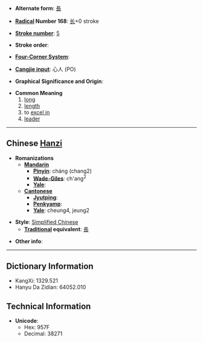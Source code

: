 * '''Alternate form''': [[長]]

* '''[[Wiktionary:Chinese radical index| Radical]] Number 168''': [[Wiktionary:Chinese radical index 长|长]]+0 stroke

* '''[[Wiktionary:Chinese total strokes index|Stroke number]]''': [[Wiktionary:Chinese total strokes index 5|5]]

* '''Stroke order''': 

* '''[[Wiktionary:Chinese four corner index|Four-Corner System]]''': 

* '''[[Wiktionary:Chinese Cangjie index|Cangjie input]]''': 心人 (PO)

* '''Graphical Significance and Origin''': 

* '''Common Meaning'''
*#[[long]]
*# [[length]]
*# to [[excel in]]
*# [[leader]]


----

== Chinese [[Hanzi]] ==

* '''Romanizations'''
** '''[[Mandarin]]'''
*** '''[[Pinyin]]''': cháng (chang2)
*** '''[[Wade-Giles]]''': ch'ang<sup>2</sup>
*** '''[[Yale]]''': 
** '''[[Cantonese]]'''
*** '''[[Jyutping]]''':
*** '''[[Penkyamp]]''': 
*** '''[[Yale]]''': cheung4, jeung2

* '''Style''': [[Simplified Chinese]] 
** '''[[Traditional Chinese|Traditional]] equivalent''': [[長]]

* '''Other info''': 

----

== Dictionary Information ==

* KangXi: 1329.521
* Hanyu Da Zidian: 64052.010

== Technical Information ==

* '''Unicode''':
** Hex: 957F
** Decimal: 38271